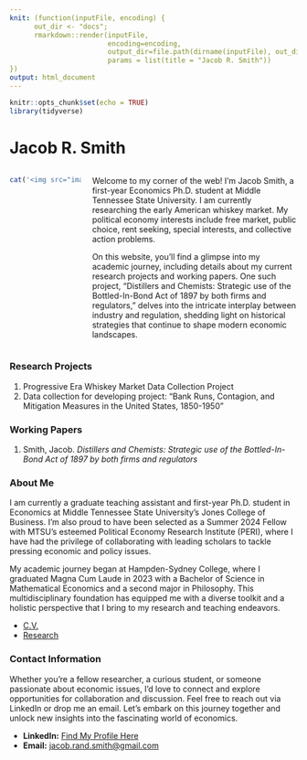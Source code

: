 ```yaml
---
knit: (function(inputFile, encoding) {
      out_dir <- "docs";
      rmarkdown::render(inputFile,
                        encoding=encoding,
                        output_dir=file.path(dirname(inputFile), out_dir),
                        params = list(title = "Jacob R. Smith"))
})
output: html_document
---
```


```r
knitr::opts_chunk$set(echo = TRUE)
library(tidyverse)
```

# Jacob R. Smith

<div style="display:flex;">

```r
cat('<img src="images/profile.jpg" alt="" style="width:500px;height:auto;border-radius:50%;box-shadow:0 0 10px rgba(0, 0, 0, 0.3);">')
```

<div style="margin-left:20px;">

Welcome to my corner of the web! I'm Jacob Smith, a first-year Economics Ph.D. student at Middle Tennessee State University. I am currently researching the early American whiskey market. My political economy interests include free market, public choice, rent seeking, special interests, and collective action problems.

On this website, you'll find a glimpse into my academic journey, including details about my current research projects and working papers. One such project, "Distillers and Chemists: Strategic use of the Bottled-In-Bond Act of 1897 by both firms and regulators," delves into the intricate interplay between industry and regulation, shedding light on historical strategies that continue to shape modern economic landscapes.

</div>
</div> 

### Research Projects

1.  Progressive Era Whiskey Market Data Collection Project
2.  Data collection for developing project: "Bank Runs, Contagion, and Mitigation Measures in the United States, 1850-1950”

### Working Papers

1.  Smith, Jacob. *Distillers and Chemists: Strategic use of the Bottled-In-Bond Act of 1897 by both firms and regulators*

### About Me

I am currently a graduate teaching assistant and first-year Ph.D. student in Economics at Middle Tennessee State University's Jones College of Business. I'm also proud to have been selected as a Summer 2024 Fellow with MTSU's esteemed Political Economy Research Institute (PERI), where I have had the privilege of collaborating with leading scholars to tackle pressing economic and policy issues.

My academic journey began at Hampden-Sydney College, where I graduated Magna Cum Laude in 2023 with a Bachelor of Science in Mathematical Economics and a second major in Philosophy. This multidisciplinary foundation has equipped me with a diverse toolkit and a holistic perspective that I bring to my research and teaching endeavors.

-   [C.V.](cv.html)
-   [Research](research.html)

### Contact Information

Whether you're a fellow researcher, a curious student, or someone passionate about economic issues, I'd love to connect and explore opportunities for collaboration and discussion. Feel free to reach out via LinkedIn or drop me an email. Let's embark on this journey together and unlock new insights into the fascinating world of economics.

-   **LinkedIn:** [Find My Profile Here](https://www.linkedin.com/in/jacobsmithr)
-   **Email:** [jacob.rand.smith\@gmail.com](mailto:jacob.rand.smith@gmail.com)